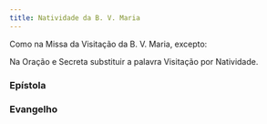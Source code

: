 ```yaml
---
title: Natividade da B. V. Maria
---
```


Como na Missa da Visitação da B. V. Maria, excepto:


<LinkCard href="/missal/santos/07-02" title="Visitação da B. V. Maria" />

Na Oração e Secreta substituir a palavra Visitação por Natividade.

### Epístola

<LinkCard
  href="/missal/santos/12-08#epístola"
  title="Imaculada Conceição da B. V. Maria"
/>

### Evangelho

<LinkCard href="/missal/santos/08-16-1#evangelho" title="S. Joaquim" />
